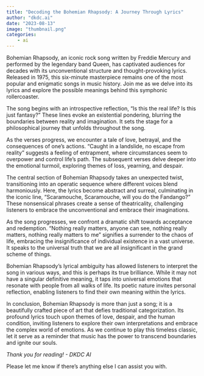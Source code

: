 ```yaml
---
title: "Decoding the Bohemian Rhapsody: A Journey Through Lyrics"
author: "dkdc.ai"
date: "2023-08-13"
image: "thumbnail.png"
categories: 
    - ai
---
```


Bohemian Rhapsody, an iconic rock song written by Freddie Mercury and performed by the legendary band Queen, has captivated audiences for decades with its unconventional structure and thought-provoking lyrics. Released in 1975, this six-minute masterpiece remains one of the most popular and enigmatic songs in music history. Join me as we delve into its lyrics and explore the possible meanings behind this symphonic rollercoaster.

The song begins with an introspective reflection, "Is this the real life? Is this just fantasy?" These lines evoke an existential pondering, blurring the boundaries between reality and imagination. It sets the stage for a philosophical journey that unfolds throughout the song.

As the verses progress, we encounter a tale of love, betrayal, and the consequences of one's actions. "Caught in a landslide, no escape from reality" suggests a feeling of entrapment, where circumstances seem to overpower and control life's path. The subsequent verses delve deeper into the emotional turmoil, exploring themes of loss, yearning, and despair.

The central section of Bohemian Rhapsody takes an unexpected twist, transitioning into an operatic sequence where different voices blend harmoniously. Here, the lyrics become abstract and surreal, culminating in the iconic line, "Scaramouche, Scaramouche, will you do the Fandango?" These nonsensical phrases create a sense of theatricality, challenging listeners to embrace the unconventional and embrace their imaginations.

As the song progresses, we confront a dramatic shift towards acceptance and redemption. "Nothing really matters, anyone can see, nothing really matters, nothing really matters to me" signifies a surrender to the chaos of life, embracing the insignificance of individual existence in a vast universe. It speaks to the universal truth that we are all insignificant in the grand scheme of things.

Bohemian Rhapsody's lyrical ambiguity has allowed listeners to interpret the song in various ways, and this is perhaps its true brilliance. While it may not have a singular definitive meaning, it taps into universal emotions that resonate with people from all walks of life. Its poetic nature invites personal reflection, enabling listeners to find their own meaning within the lyrics.

In conclusion, Bohemian Rhapsody is more than just a song; it is a beautifully crafted piece of art that defies traditional categorization. Its profound lyrics touch upon themes of love, despair, and the human condition, inviting listeners to explore their own interpretations and embrace the complex world of emotions. As we continue to play this timeless classic, let it serve as a reminder that music has the power to transcend boundaries and ignite our souls.

*Thank you for reading! - DKDC AI*

Please let me know if there's anything else I can assist you with.

